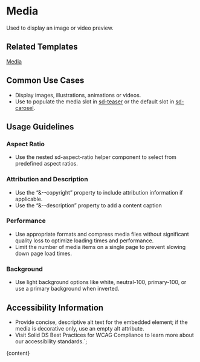 


# Media

Used to display an image or video preview.

<DefaultStory />

<DocumentationLinks storybookLink="${storybookLink}" figmaLibrary="${figmaLibrary}" figmaDocs="${figmaDocs}" />

## Related Templates

[Media](?path=/docs/templates-media--docs)

## Common Use Cases

- Display images, illustrations, animations or videos.
- Use to populate the media slot in [sd-teaser](?path=/docs/components-sd-teaser--docs) or the default slot in [sd-carosel](?path=/docs/components-sd-carosel--docs).

## Usage Guidelines

### Aspect Ratio

- Use the nested sd-aspect-ratio helper component to select from predefined aspect ratios.

### Attribution and Description

- Use the “&--copyright” property to include attribution information if applicable.
- Use the “&--description” property to add a content caption

### Performance

- Use appropriate formats and compress media files without significant quality loss to optimize loading times and performance.
- Limit the number of media items on a single page to prevent slowing down page load times.

### Background

- Use light background options like white, neutral-100, primary-100, or use a primary background when inverted.

## Accessibility Information

- Provide concise, descriptive alt text for the embedded element; if the media is decorative only, use an empty alt attribute.
- Visit <sd-link href="https://www.figma.com/design/YDktJcseQIIQbsuCpoKS4V/Component-Docs?node-id=10708-5011&t=Z1FxSGWkmXG5r5sw-4" target="_blank">Solid DS Best Practices for WCAG Compliance</sd-link> to learn more about our accessibility standards.`;

<Meta title="Styles/sd-media/Overview" />

<OverviewFormatter story={MediaStories.Default}>{content}</OverviewFormatter>
